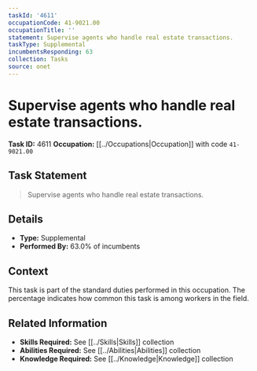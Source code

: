 ```yaml
---
taskId: '4611'
occupationCode: 41-9021.00
occupationTitle: ''
statement: Supervise agents who handle real estate transactions.
taskType: Supplemental
incumbentsResponding: 63
collection: Tasks
source: onet
---
```

# Supervise agents who handle real estate transactions.

**Task ID:** 4611
**Occupation:** [[../Occupations|Occupation]] with code `41-9021.00`

## Task Statement

> Supervise agents who handle real estate transactions.

## Details

- **Type:** Supplemental
- **Performed By:** 63.0% of incumbents

## Context

This task is part of the standard duties performed in this occupation. The percentage indicates how common this task is among workers in the field.

## Related Information

- **Skills Required:** See [[../Skills|Skills]] collection
- **Abilities Required:** See [[../Abilities|Abilities]] collection
- **Knowledge Required:** See [[../Knowledge|Knowledge]] collection
